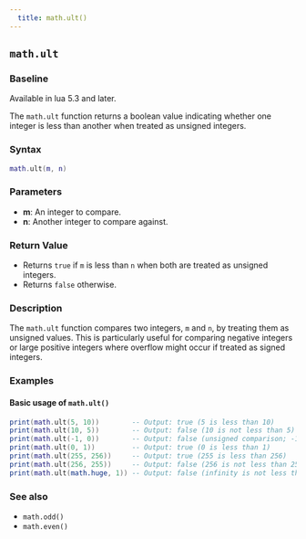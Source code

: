 ```yaml
---
  title: math.ult() 
---
```


## `math.ult`

### Baseline  
Available in lua 5.3 and later.

The `math.ult` function returns a boolean value indicating whether one integer is less than another when treated as unsigned integers.

### Syntax  

```lua
math.ult(m, n)
```

### Parameters  

- **m**: An integer to compare.
- **n**: Another integer to compare against.

### Return Value  

- Returns `true` if `m` is less than `n` when both are treated as unsigned integers.
- Returns `false` otherwise.

### Description  

The `math.ult` function compares two integers, `m` and `n`, by treating them as unsigned values. This is particularly useful for comparing negative integers or large positive integers where overflow might occur if treated as signed integers. 

### Examples  

#### Basic usage of `math.ult()`

```lua
print(math.ult(5, 10))        -- Output: true (5 is less than 10)
print(math.ult(10, 5))        -- Output: false (10 is not less than 5)
print(math.ult(-1, 0))        -- Output: false (unsigned comparison; -1 is treated as a large unsigned number)
print(math.ult(0, 1))         -- Output: true (0 is less than 1)
print(math.ult(255, 256))     -- Output: true (255 is less than 256)
print(math.ult(256, 255))     -- Output: false (256 is not less than 255)
print(math.ult(math.huge, 1)) -- Output: false (infinity is not less than 1)
```

### See also  

- `math.odd()`  
- `math.even()`  